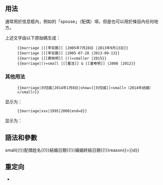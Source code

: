 <includeonly><!-- 在這裡加入模板的保護標識 --></includeonly><noinclude>{{template doc page viewed directly}}</noinclude>
<!-- 在本行下編輯模板說明 -->

==用法==
{{tl|marriage}}通常用於信息框內，例如{{tl|Infobox person}}的「spouse」（配偶）項，但是也可以用於條目內任何地方。
: {{marriage |[[李亚鹏]] |2005年7月28日 |2013年9月13日}}
: {{marriage |[[李亚鹏]] |2005-07-28 |2013-09-13}}
: {{marriage |[[黄晓明]] |()=smaller |2015}}
: {{marriage|()=small |[[董洁]] & [[潘粤明]] |2008 |2012}}

上述文字由以下原始碼生成：
: <code><nowiki>{{marriage |[[李亚鹏]] |2005年7月28日 |2013年9月13日}}</nowiki></code>
: <code><nowiki>{{marriage |[[李亚鹏]] |2005-07-28 |2013-09-13}}</nowiki></code>
: <code><nowiki>{{marriage |[[黄晓明]] |()=smaller |2015}}</nowiki></code>
: <code><nowiki>{{marriage|()=small |[[董洁]] & [[潘粤明]] |2008 |2012}}</nowiki></code>

===其他用法===
:<code><nowiki>{{marriage|刘恺威|2014年1月8日|show=[[刘恺威]]<small>（2014年结婚）</small>}}</nowiki></code>
显示为：{{marriage|刘恺威|2014年1月8日|show=[[刘恺威]]<small>（2014年结婚）</small>}}
:<code><nowiki>{{marriage|xxx|1995|2000|end=d}}</nowiki></code>
显示为：{{marriage|xxx|1990|2000|end=d}}

== 語法和參數 ==
{{tl|marriage|(){{=}}small{{!}}配偶姓名{{!}}結婚日期{{!}}婚姻終結日期{{!}}reason{{=}}d}}

{{Aligned table |class=wikitable |style=line-height:1.35em;
 | col1style=vertical-align:middle;text-align:center;padding-right:1.0em; |col2style=vertical-align:middle;padding-right:0.5em;
 | row1style=background:whitesmoke;vertical-align:middle;text-align:center;font-weight:bold;
 | 參數 | 描述

 | ()
 | 可选。設定{{para|()|small}}或{{para|()|smaller}}以減少括號內的字體大小。（見上述第七個例子）

 | <nowiki><配偶姓名></nowiki>
 | 該人的配偶姓名。

 | {{plainlist|
*<nowiki><結婚日期></nowiki>
*<nowiki><婚姻終結日期></nowiki>
}}
 | 只顯示結婚及婚姻終結的年份。如果有更多信息（例如月份及日子），則通過tooltip給出。（見上述第一至四個範例）

 | end
 | 婚姻的結束原因，亦可用「reason」。

<code>d</code>、<code>d.</code>、<code>div</code>、<code>div.</code>或<code>divorced</code>顯示為離婚。

<code>s</code>、<code>s.</code>、<code>sur</code>、<code>sur.</code>或<code>survived</code>顯示為{{abbr|結束|因本人比配偶先去世而結束}}（条目主角比配偶'''先'''去世）。

<code>w</code>、<code>w.</code>、<code>wid</code>、<code>wid.</code>或<code>widowed</code>顯示為逝世（配偶比条目主角先去世）。

否則，{{para|end|<var>item</var>}}包括自定義文本。 例如：
: <code><nowiki>{{marriage |佚名 |January 1, 1882 |December 31, 1905 |end=取消}}</nowiki></code>顯示為：{{marriage |佚名 |January 1, 1882 |December 31, 1905 |end=取消}}
}}

== 重定向 ==
* {{Tl|婚姻}}

<includeonly>
<!--Categories-->
{{DEFAULTSORT:{{PAGENAME}}}}
[[Category:格式模板|{{PAGENAME}}]]
</includeonly>